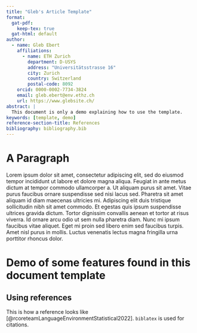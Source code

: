 ```yaml
---
title: "Gleb's Article Template"
format:
  gat-pdf:
    keep-tex: true  
  gat-html: default
author:
  - name: Gleb Ebert
    affiliations:
      - name: ETH Zurich
        department: D-USYS
        address: "Universitätsstrasse 16"
        city: Zurich
        country: Switzerland
        postal-code: 8092
    orcid: 0000-0002-7734-3824
    email: gleb.ebert@env.ethz.ch
    url: https://www.glebsite.ch/
abstract: |
  This document is only a demo explaining how to use the template.
keywords: [template, demo]
reference-section-title: References
bibliography: bibliography.bib  
---
```


# A Paragraph

Lorem ipsum dolor sit amet, consectetur adipiscing elit, sed do eiusmod tempor incididunt ut labore et dolore magna aliqua. Feugiat in ante metus dictum at tempor commodo ullamcorper a. Ut aliquam purus sit amet. Vitae purus faucibus ornare suspendisse sed nisi lacus sed. Pharetra sit amet aliquam id diam maecenas ultricies mi. Adipiscing elit duis tristique sollicitudin nibh sit amet commodo. Et egestas quis ipsum suspendisse ultrices gravida dictum. Tortor dignissim convallis aenean et tortor at risus viverra. Id ornare arcu odio ut sem nulla pharetra diam. Nunc mi ipsum faucibus vitae aliquet. Eget mi proin sed libero enim sed faucibus turpis. Amet nisl purus in mollis. Luctus venenatis lectus magna fringilla urna porttitor rhoncus dolor.


# Demo of some features found in this document template

## Using references {.unnumbered}

This is how a reference looks like [@rcoreteamLanguageEnvironmentStatistical2022]. `biblatex` is used for citations.
